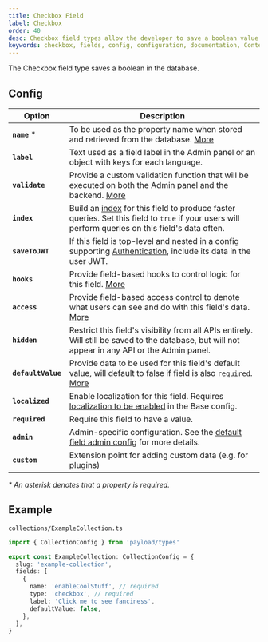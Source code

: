 ```yaml
---
title: Checkbox Field
label: Checkbox
order: 40
desc: Checkbox field types allow the developer to save a boolean value in the database. Learn how to use Checkbox fields, see examples and options.
keywords: checkbox, fields, config, configuration, documentation, Content Management System, cms, headless, javascript, node, react, nextjs
---
```


<Banner>The Checkbox field type saves a boolean in the database.</Banner>

<LightDarkImage
  srcLight="https://payloadcms.com/images/docs/fields/checkbox.png"
  srcDark="https://payloadcms.com/images/docs/fields/checkbox-dark.png"
  alt="Checkbox field with text field in Payload admin panel"
  caption="Admin panel screenshot of Checkbox field with Text field below"
/>

## Config

| Option             | Description                                                                                                                                                                 |
| ------------------ | --------------------------------------------------------------------------------------------------------------------------------------------------------------------------- |
| **`name`** \*      | To be used as the property name when stored and retrieved from the database. [More](/docs/fields/overview#field-names)                                                      |
| **`label`**        | Text used as a field label in the Admin panel or an object with keys for each language.                                                                                     |
| **`validate`**     | Provide a custom validation function that will be executed on both the Admin panel and the backend. [More](/docs/fields/overview#validation)                                |
| **`index`**        | Build an [index](/docs/database/overview) for this field to produce faster queries. Set this field to `true` if your users will perform queries on this field's data often. |
| **`saveToJWT`**    | If this field is top-level and nested in a config supporting [Authentication](/docs/authentication/config), include its data in the user JWT.                               |
| **`hooks`**        | Provide field-based hooks to control logic for this field. [More](/docs/fields/overview#field-level-hooks)                                                                  |
| **`access`**       | Provide field-based access control to denote what users can see and do with this field's data. [More](/docs/fields/overview#field-level-access-control)                     |
| **`hidden`**       | Restrict this field's visibility from all APIs entirely. Will still be saved to the database, but will not appear in any API or the Admin panel.                            |
| **`defaultValue`** | Provide data to be used for this field's default value, will default to false if field is also `required`. [More](/docs/fields/overview#default-values)                     |
| **`localized`**    | Enable localization for this field. Requires [localization to be enabled](/docs/configuration/localization) in the Base config.                                             |
| **`required`**     | Require this field to have a value.                                                                                                                                         |
| **`admin`**        | Admin-specific configuration. See the [default field admin config](/docs/fields/overview#admin-config) for more details.                                                    |
| **`custom`**       | Extension point for adding custom data (e.g. for plugins)                                                                                                                   |

_\* An asterisk denotes that a property is required._

## Example

`collections/ExampleCollection.ts`

```ts
import { CollectionConfig } from 'payload/types'

export const ExampleCollection: CollectionConfig = {
  slug: 'example-collection',
  fields: [
    {
      name: 'enableCoolStuff', // required
      type: 'checkbox', // required
      label: 'Click me to see fanciness',
      defaultValue: false,
    },
  ],
}
```

